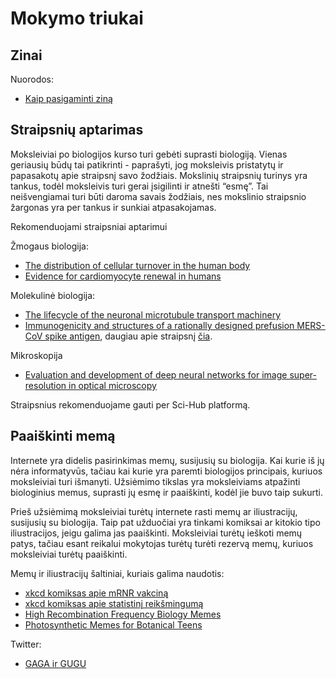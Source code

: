 # Mokymo triukai

## Zinai

Nuorodos:

* [Kaip pasigaminti ziną](http://experimentwithnature.com/03-found/experiment-with-paper-how-to-make-a-one-page-zine/)

## Straipsnių aptarimas

Moksleiviai po biologijos kurso turi gebėti suprasti biologiją. Vienas geriausių būdų tai patikrinti - paprašyti, jog moksleivis pristatytų ir papasakotų apie straipsnį savo žodžiais. Mokslinių straipsnių turinys yra tankus, todėl moksleivis turi gerai įsigilinti ir atnešti "esmę". Tai neišvengiamai turi būti daroma savais žodžiais, nes mokslinio straipsnio žargonas yra per tankus ir sunkiai atpasakojamas.

Rekomenduojami straipsniai aptarimui

Žmogaus biologija:  

* [The distribution of cellular turnover in the human body](https://www.nature.com/articles/s41591-020-01182-9)
* [Evidence for cardiomyocyte renewal in humans](https://www.ncbi.nlm.nih.gov/pmc/articles/PMC2991140/)

Molekulinė biologija:

* [The lifecycle of the neuronal microtubule transport machinery](https://www.sciencedirect.com/science/article/abs/pii/S1084952119301569)
* [Immunogenicity and structures of a rationally designed prefusion MERS-CoV spike antigen](https://www.pnas.org/content/114/35/E7348?__cf_chl_jschl_tk__=9893779ff7e5238434b47a68064e21abd7e897d3-1613604269-0-ARYvwnUKZQX2McsE23m3cyIt6GlEYx-BqjwNnyETS0gCr0lSjouy2gvAp9dH86UCcy8bCM_MvWjzCo6FAR3XQZF_HEBpYGQgFiwfXNQjOMk-mZ5smzZxZiYDMYMs0TY3Frymu-NJCxaCiDKQEaFupJVgEREMWwvuGHskfNae0WTVqAIOynOs9Os7dLDovTMiBCTqkoHBZ1Ctv2AKw6rv87Uv2HhD4X6Rtkc3udcS1RKslcGj1UDb_hh9o_meOMbmRsmA6_4-F4nSNWN9fK3KtizBOnHVWDlgR-ueMcnJipAKGEgPlyfBsgVeyRawg26rZxcPL-59WyzcOvArnl2Kj0U), daugiau apie straipsnį [čia](https://twitter.com/EricTopol/status/1338210550740762624).

Mikroskopija

* [Evaluation and development of deep neural networks for image super-resolution in optical microscopy](https://www.nature.com/articles/s41592-020-01048-5)

Straipsnius rekomenduojame gauti per Sci-Hub platformą.

## Paaiškinti memą

Internete yra didelis pasirinkimas memų, susijusių su biologija. Kai kurie iš jų nėra informatyvūs, tačiau kai kurie yra paremti biologijos principais, kuriuos moksleiviai turi išmanyti. Užsiėmimo tikslas yra moksleiviams atpažinti biologinius memus, suprasti jų esmę ir paaiškinti, kodėl jie buvo taip sukurti.

Prieš užsiėmimą moksleiviai turėtų internete rasti memų ar iliustracijų, susijusių su biologija. Taip pat užduočiai yra tinkami komiksai ar kitokio tipo iliustracijos, jeigu galima jas paaiškinti. Moksleiviai turėtų ieškoti memų patys, tačiau esant reikalui mokytojas turėtų turėti rezervą memų, kuriuos moksleiviai turėtų paaiškinti.

Memų ir iliustracijų šaltiniai, kuriais galima naudotis:  

* [xkcd komiksas apie mRNR vakciną](https://xkcd.com/2425/)
* [xkcd komiksas apie statistinį reikšmingumą](https://xkcd.com/882/)
* [High Recombination Frequency Biology Memes](https://www.facebook.com/HFRBiologyMemes)
* [Photosynthetic Memes for Botanical Teens](https://www.facebook.com/botanicalmemes)

Twitter:

* [GAGA ir GUGU](https://twitter.com/kirvers/status/1359007532384067586)

